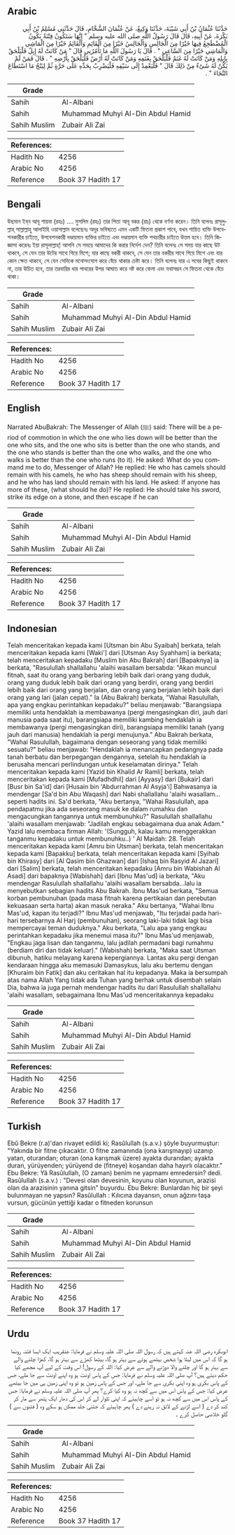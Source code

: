 ## Arabic


<div dir="rtl" lang="ar" style={{fontSize:'larger',backgroundColor:'#f8f9fa',padding:20}}>
حَدَّثَنَا عُثْمَانُ بْنُ أَبِي شَيْبَةَ، حَدَّثَنَا وَكِيعٌ، عَنْ عُثْمَانَ الشَّحَّامِ، قَالَ حَدَّثَنِي مُسْلِمُ بْنُ أَبِي بَكْرَةَ، عَنْ أَبِيهِ، قَالَ قَالَ رَسُولُ اللَّهِ صلى الله عليه وسلم ‏"‏ إِنَّهَا سَتَكُونُ فِتْنَةٌ يَكُونُ الْمُضْطَجِعُ فِيهَا خَيْرًا مِنَ الْجَالِسِ وَالْجَالِسُ خَيْرًا مِنَ الْقَائِمِ وَالْقَائِمُ خَيْرًا مِنَ الْمَاشِي وَالْمَاشِي خَيْرًا مِنَ السَّاعِي ‏"‏ ‏.‏ قَالَ يَا رَسُولَ اللَّهِ مَا تَأْمُرُنِي قَالَ ‏"‏ مَنْ كَانَتْ لَهُ إِبِلٌ فَلْيَلْحَقْ بِإِبِلِهِ وَمَنْ كَانَتْ لَهُ غَنَمٌ فَلْيَلْحَقْ بِغَنَمِهِ وَمَنْ كَانَتْ لَهُ أَرْضٌ فَلْيَلْحَقْ بِأَرْضِهِ ‏"‏ ‏.‏ قَالَ فَمَنْ لَمْ يَكُنْ لَهُ شَىْءٌ مِنْ ذَلِكَ قَالَ ‏"‏ فَلْيَعْمِدْ إِلَى سَيْفِهِ فَلْيَضْرِبْ بِحَدِّهِ عَلَى حَرَّةٍ ثُمَّ لِيَنْجُ مَا اسْتَطَاعَ النَّجَاءَ ‏"‏ ‏.‏
</div>
<div style={{backgroundColor:'#f8f9fa',padding:20, marginBottom: 10}}><table> <thead> <tr> <th>Grade</th> <th></th> </tr> </thead> <tbody> <tr><td>Sahih</td><td>Al-Albani</td></tr><tr><td>Sahih</td><td>Muhammad Muhyi Al-Din Abdul Hamid</td></tr><tr><td>Sahih Muslim</td><td>Zubair Ali Zai</td></tr></tbody></table><table> <thead> <tr> <th>References:</th> <th></th> </tr> </thead> <tbody><tr><td>Hadith No</td><td>4256</td></tr><tr><td>Arabic No</td><td>4256</td></tr><tr><td>Reference</td><td>Book 37 Hadith 17</td></tr></tbody></table></div>

## Bengali


<div dir="ltr" lang="bn" style={{fontSize:'larger',backgroundColor:'#f8f9fa',padding:20}}>
উছমান ইব্‌ন আবূ শায়বা (রহঃ) .... মুসলিম (রহঃ) তার পিতা আবূ বকর (রাঃ) থেকে বর্ণনা করেন। তিনি বলেনঃ রাসূলুল্লাহ্‌ সাল্লাল্লাহু আলাইহি ওয়াসাল্লাম বলেছেনঃ অদূর ভবিষ্যতে এমন একটি ফিতনা প্রকাশ পাবে, যখন শায়িত ব্যক্তি উপবেশনকারীর চাইতে, উপবেশনকারী দণ্ডায়মান ব্যক্তির চাইতে এবং দণ্ডায়মান ব্যক্তি পথচারীর চাইতে উত্তম হবে। তিনি জিজ্ঞাসা করেনঃ ইয়া রাসূলাল্লাহ্‌! আপনি সে সময়ে আমাদের কি করার নির্দেশ দেন? তিনি বলেনঃ সে সময় যার কাছে উট থাকবে, সে যেন তার উটের সাথে গিয়ে মিশে; যার কাছে বকরী থাকবে, সে যেন তার বকরীর সাথে গিয়ে মিশে এবং যার কোন ক্ষেত থাকবে, সে যেন সেদিকে মনোসংযোগ করে বেঁচে থাকার চেষ্টা করে। তিনি বলেনঃ যার এ সবের কিছুই থাকবে না, তার উচিত হবে, তার তরবারির ধার পাথরের উপর আঘাত করে নষ্ট করে ফেলা এবং যথাসম্ভব সে ফিতনা থেকে বেঁচে থাকা।
</div>
<div style={{backgroundColor:'#f8f9fa',padding:20, marginBottom: 10}}><table> <thead> <tr> <th>Grade</th> <th></th> </tr> </thead> <tbody> <tr><td>Sahih</td><td>Al-Albani</td></tr><tr><td>Sahih</td><td>Muhammad Muhyi Al-Din Abdul Hamid</td></tr><tr><td>Sahih Muslim</td><td>Zubair Ali Zai</td></tr></tbody></table><table> <thead> <tr> <th>References:</th> <th></th> </tr> </thead> <tbody><tr><td>Hadith No</td><td>4256</td></tr><tr><td>Arabic No</td><td>4256</td></tr><tr><td>Reference</td><td>Book 37 Hadith 17</td></tr></tbody></table></div>

## English


<div dir="ltr" lang="en" style={{fontSize:'larger',backgroundColor:'#f8f9fa',padding:20}}>
Narrated AbuBakrah: The Messenger of Allah (ﷺ) said: There will be a period of commotion in which the one who lies down will be better than the one who sits, and the one who sits is better than the one who stands, and the one who stands is better than the one who walks, and the one who walks is better than the one who runs (to it). He asked: What do you command me to do, Messenger of Allah? He replied: He who has camels should remain with his camels, he who has sheep should remain with his sheep, and he who has land should remain with his land. He asked: If anyone has more of these, (what should he do)? He replied: He should take his sword, strike its edge on a stone, and then escape if he can
</div>
<div style={{backgroundColor:'#f8f9fa',padding:20, marginBottom: 10}}><table> <thead> <tr> <th>Grade</th> <th></th> </tr> </thead> <tbody> <tr><td>Sahih</td><td>Al-Albani</td></tr><tr><td>Sahih</td><td>Muhammad Muhyi Al-Din Abdul Hamid</td></tr><tr><td>Sahih Muslim</td><td>Zubair Ali Zai</td></tr></tbody></table><table> <thead> <tr> <th>References:</th> <th></th> </tr> </thead> <tbody><tr><td>Hadith No</td><td>4256</td></tr><tr><td>Arabic No</td><td>4256</td></tr><tr><td>Reference</td><td>Book 37 Hadith 17</td></tr></tbody></table></div>

## Indonesian


<div dir="ltr" lang="id" style={{fontSize:'larger',backgroundColor:'#f8f9fa',padding:20}}>
Telah menceritakan kepada kami [Utsman bin Abu Syaibah] berkata, telah menceritakan kepada kami [Waki'] dari [Utsman Asy Syahham] ia berkata; telah menceritakan kepadaku [Muslim bin Abu Bakrah] dari [Bapaknya] ia berkata, "Rasulullah shallallahu 'alaihi wasallam bersabda: "Akan muncul fitnah, saat itu orang yang berbaring lebih baik dari orang yang duduk, orang yang duduk lebih baik dari orang yang berdiri, orang yang berdiri lebih baik dari orang yang berjalan, dan orang yang berjalan lebih baik dari orang yang lari (jalan cepat)." Ia (Abu Bakrah) berkata, "Wahai Rasulullah, apa yang engkau perintahkan kepadaku?" beliau menjawab: "Barangsiapa memiliki unta hendaklah ia membawanya (pergi mengasingkan diri, jauh dari manusia pada saat itu), barangsiapa memiliki kambing hendaklah ia membawanya (pergi mengasingkan diri), barangsiapa memiliki tanah (yang jauh dari manusia) hendaklah ia pergi menujunya." Abu Bakrah berkata, "Wahai Rasulullah, bagaimana dengan seseorang yang tidak memiliki sesuatu?" beliau menjawab: "Hendaklah ia menancapkan pedangnya pada tanah berbatu dan berpegangan dengannya, setelah itu hendaklah ia berusaha mencari perlindungan untuk keselamatan dirinya." Telah menceritakan kepada kami [Yazid bin Khalid Ar Ramli] berkata, telah menceritakan kepada kami [Mufadhdhil] dari [Ayyasy] dari [Bukair] dari [Busr bin Sa'id] dari [Husain bin 'Abdurrahman Al Asyja'i] Bahwasanya ia mendengar [Sa'd bin Abu Waqash] dari Nabi shallallahu 'alaihi wasallam…seperti hadits ini. Sa'd berkata, "Aku bertanya, "Wahai Rasulullah, apa pendapatmu jika ada seseorang masuk ke dalam rumahku dan mengacungkan tangannya untuk membunuhku?" Rasulullah shallallahu 'alaihi wasallam menjawab: "Jadilah engkau sebagaimana dua anak Adam." Yazid lalu membaca firman Allah: '(Sungguh, kalau kamu menggerakkan tanganmu kepadaku untuk membunuhku..) ' Al Maidah: 28. Telah menceritakan kepada kami [Amru bin Utsman] berkata, telah menceritakan kepada kami [Bapakku] berkata, telah menceritakan kepada kami [Syihab bin Khirasy] dari [Al Qasim bin Ghazwan] dari [Ishaq bin Rasyid Al Jazari] dari [Salim] berkata, telah menceritakan kepadaku [Amru bin Wabishah Al Asadi] dari bapaknya [Wabishah] dari [Ibnu Mas'ud] ia berkata, "Aku mendengar Rasulullah shallallahu 'alaihi wasallam bersabda…lalu ia menyebutkan sebagian hadits Abu Bakrah. Ibnu Mas'ud berkata, "Semua korban pembunuhan (pada masa fitnah karena pertikaian dan perebutan kekuasaan serta harta) akan masuk neraka." Aku bertanya, "Wahai Ibnu Mas'ud, kapan itu terjadi?" Ibnu Mas'ud menjawab, "Itu terjadai pada hari-hari tersebarnya Al Harj (pembunuhan), seorang laki-laki tidak lagi bisa mempercayai teman duduknya." Aku berkata, "Lalu apa yang engkau perintahkan kepadaku jika menemui masa itu?" Ibnu Mas'ud menjawab, "Engkau jaga lisan dan tanganmu, lalu jadilah permadani bagi rumahmu (berdiam diri dan tidak keluar)." (Wabishah) berkata, "Maka saat Utsman dibunuh, hatiku melayang karena kepergiannya. Lantas aku pergi dengan kendaraan hingga aku memasuki Damasykus, lalu aku bertemu dengan [Khuraim bin Fatik] dan aku ceritakan hal itu kepadanya. Maka ia bersumpah atas nama Allah Yang tidak ada Tuhan yang berhak untuk disembah selain Dia, bahwa ia juga pernah mendengar hadits itu dari Rasulullah shallallahu 'alaihi wasallam, sebagaimana Ibnu Mas'ud menceritakannya kepadaku
</div>
<div style={{backgroundColor:'#f8f9fa',padding:20, marginBottom: 10}}><table> <thead> <tr> <th>Grade</th> <th></th> </tr> </thead> <tbody> <tr><td>Sahih</td><td>Al-Albani</td></tr><tr><td>Sahih</td><td>Muhammad Muhyi Al-Din Abdul Hamid</td></tr><tr><td>Sahih Muslim</td><td>Zubair Ali Zai</td></tr></tbody></table><table> <thead> <tr> <th>References:</th> <th></th> </tr> </thead> <tbody><tr><td>Hadith No</td><td>4256</td></tr><tr><td>Arabic No</td><td>4256</td></tr><tr><td>Reference</td><td>Book 37 Hadith 17</td></tr></tbody></table></div>

## Turkish


<div dir="ltr" lang="tr" style={{fontSize:'larger',backgroundColor:'#f8f9fa',padding:20}}>
Ebû Bekre (r.a)'dan rivayet edildi ki; Rasûlullah (s.a.v.) şöyle buyurmuştur: "Yakında bir fitne çıkacaktır. O fitne zamanında (ona karışmayıp) uzanıp yatan, oturandan; oturan (ona karışmak üzere) ayakta durandan; ayakta duran, yürüyenden; yürüyend de (fitneye) koşandan daha hayırlı olacaktır." Ebu Bekre: Yâ Rasûlullah, (O zaman) benim ne yapmamı emredersin? dedi. Rasûlullah (s.a.v.) : "Devesi olan devesinin, koyunu olan koyunun, arazisi olan da arazisinin yanına gitsin" buyurdu. Ebu Bekre: Bunlardan hiç bir şeyi bulunmayan ne yapsın? Rasûlullah : Kılıcına dayansın, onun ağzını taşa vursun, gücünün yettiği kadar o fitneden korunsun
</div>
<div style={{backgroundColor:'#f8f9fa',padding:20, marginBottom: 10}}><table> <thead> <tr> <th>Grade</th> <th></th> </tr> </thead> <tbody> <tr><td>Sahih</td><td>Al-Albani</td></tr><tr><td>Sahih</td><td>Muhammad Muhyi Al-Din Abdul Hamid</td></tr><tr><td>Sahih Muslim</td><td>Zubair Ali Zai</td></tr></tbody></table><table> <thead> <tr> <th>References:</th> <th></th> </tr> </thead> <tbody><tr><td>Hadith No</td><td>4256</td></tr><tr><td>Arabic No</td><td>4256</td></tr><tr><td>Reference</td><td>Book 37 Hadith 17</td></tr></tbody></table></div>

## Urdu


<div dir="rtl" lang="ur" style={{fontSize:'larger',backgroundColor:'#f8f9fa',padding:20}}>
ابوبکرہ رضی اللہ عنہ کہتے ہیں کہ رسول اللہ صلی اللہ علیہ وسلم نے فرمایا: عنقریب ایک ایسا فتنہ رونما ہو گا کہ اس میں لیٹا ہوا شخص بیٹھے ہوئے سے بہتر ہو گا، بیٹھا کھڑے سے بہتر ہو گا، کھڑا چلنے والے سے بہتر ہو گا اور چلنے والا دوڑنے والے سے عرض کیا: اللہ کے رسول! اس وقت کے لیے آپ مجھے کیا حکم دیتے ہیں؟ آپ صلی اللہ علیہ وسلم نے فرمایا: جس کے پاس اونٹ ہو وہ اپنے اونٹ سے جا ملے، جس کے پاس بکری ہو وہ اپنی بکری سے جا ملے، اور جس کے پاس زمین ہو تو وہ اپنی زمین ہی میں جا بیٹھے عرض کیا: جس کے پاس اس میں سے کچھ نہ ہو وہ کیا کرے؟ پھر آپ صلی اللہ علیہ وسلم نے فرمایا: جس کے پاس اس میں سے کچھ نہ ہو تو اسے چاہیئے کہ اپنی تلوار لے کر اس کی دھار ایک پتھر سے مار کر کند کر دے ( اسے لڑنے کے لائق نہ رہنے دے ) پھر چاہیئے کہ جتنی جلد ممکن ہو سکے وہ ( فتنوں سے ) گلو خلاصی حاصل کرے ۔
</div>
<div style={{backgroundColor:'#f8f9fa',padding:20, marginBottom: 10}}><table> <thead> <tr> <th>Grade</th> <th></th> </tr> </thead> <tbody> <tr><td>Sahih</td><td>Al-Albani</td></tr><tr><td>Sahih</td><td>Muhammad Muhyi Al-Din Abdul Hamid</td></tr><tr><td>Sahih Muslim</td><td>Zubair Ali Zai</td></tr></tbody></table><table> <thead> <tr> <th>References:</th> <th></th> </tr> </thead> <tbody><tr><td>Hadith No</td><td>4256</td></tr><tr><td>Arabic No</td><td>4256</td></tr><tr><td>Reference</td><td>Book 37 Hadith 17</td></tr></tbody></table></div>